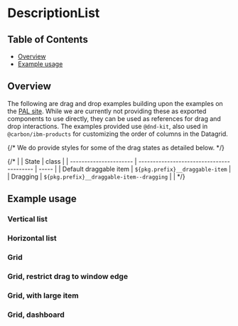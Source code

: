 
# DescriptionList

## Table of Contents

- [Overview](#overview)
- [Example usage](#example-usage)

## Overview

The following are drag and drop examples building upon the examples on the
[PAL site](https://pages.github.ibm.com/cdai-design/pal/patterns/drag-and-drop/usage).
While we are currently not providing these as exported components to use
directly, they can be used as references for drag and drop interactions. The
examples provided use `@dnd-kit`, also used in `@carbon/ibm-products` for
customizing the order of columns in the Datagrid.

{/* We do provide styles for some of the drag states as detailed below. */}

{/* |                        | State                                     | class |
| ---------------------- | ----------------------------------------- | ----- |
| Default draggable item | `${pkg.prefix}__draggable-item`           |
| Dragging               | `${pkg.prefix}__draggable-item--dragging` |       | */}

## Example usage

### Vertical list

<Canvas>
  <Story of={stories.verticalExample} />
</Canvas>

### Horizontal list

<Canvas>
  <Story of={stories.horizontalExample} />
</Canvas>

### Grid

<Canvas>
  <Story of={stories.gridExample} />
</Canvas>

### Grid, restrict drag to window edge

<Canvas>
  <Story of={stories.gridExampleRestrictToWindow} />
</Canvas>

### Grid, with large item

<Canvas>
  <Story of={stories.gridExampleLargeItem} />
</Canvas>

### Grid, dashboard

<Canvas>
  <Story of={stories.gridDashboard} />
</Canvas>
